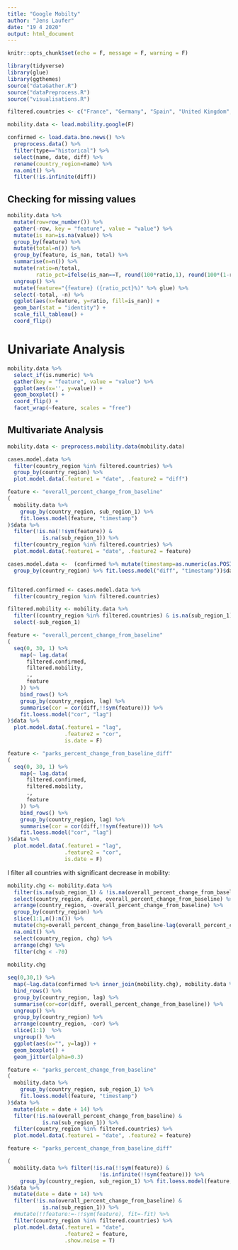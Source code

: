 ```yaml
---
title: "Google Mobilty"
author: "Jens Laufer"
date: "19 4 2020"
output: html_document
---
```


```r
knitr::opts_chunk$set(echo = F, message = F, warning = F)
```

```r
library(tidyverse)
library(glue)
library(ggthemes)
source("dataGather.R")
source("dataPreprocess.R")
source("visualisations.R")
```

```r
filtered.countries <- c("France", "Germany", "Spain", "United Kingdom", "Italy", "United States")
```


```r
mobility.data <- load.mobility.google(F) 
```


```r
confirmed <- load.data.bno.news() %>% 
  preprocess.data() %>% 
  filter(type=="historical") %>% 
  select(name, date, diff) %>% 
  rename(country_region=name) %>% 
  na.omit() %>% 
  filter(!is.infinite(diff))
```






## Checking for missing values 



```r
mobility.data %>% 
  mutate(row=row_number()) %>% 
  gather(-row, key = "feature", value = "value") %>% 
  mutate(is_nan=is.na(value)) %>% 
  group_by(feature) %>% 
  mutate(total=n()) %>% 
  group_by(feature, is_nan, total) %>% 
  summarise(n=n()) %>%
  mutate(ratio=n/total, 
         ratio_pct=ifelse(is_nan==T, round(100*ratio,1), round(100*(1-ratio),1))) %>% 
  ungroup() %>%
  mutate(feature="{feature} ({ratio_pct}%)" %>% glue) %>% 
  select(-total, -n) %>% 
  ggplot(aes(x=feature, y=ratio, fill=is_nan)) +
  geom_bar(stat = "identity") +
  scale_fill_tableau() +
  coord_flip()

```




# Univariate Analysis



```r
mobility.data %>% 
  select_if(is.numeric) %>% 
  gather(key = "feature", value = "value") %>% 
  ggplot(aes(x='', y=value)) +
  geom_boxplot() +
  coord_flip() +
  facet_wrap(~feature, scales = "free") 
```



## Multivariate Analysis

```r
mobility.data <- preprocess.mobility.data(mobility.data)
```


```r
cases.model.data %>%
  filter(country_region %in% filtered.countries) %>%
  group_by(country_region) %>%
  plot.model.data(.feature1 = "date", .feature2 = "diff")
```


```r
feature <- "overall_percent_change_from_baseline"
(
  mobility.data %>%
    group_by(country_region, sub_region_1) %>%
    fit.loess.model(feature, "timestamp")
)$data %>%
  filter(!is.na(!!sym(feature)) &
           is.na(sub_region_1)) %>%
  filter(country_region %in% filtered.countries) %>%
  plot.model.data(.feature1 = "date", .feature2 = feature)
```





```r
cases.model.data <-  (confirmed %>% mutate(timestamp=as.numeric(as.POSIXct(date))) %>% 
  group_by(country_region) %>% fit.loess.model("diff", "timestamp"))$data


filtered.confirmed <- cases.model.data %>% 
  filter(country_region %in% filtered.countries) 

filtered.mobility <- mobility.data %>% 
  filter((country_region %in% filtered.countries) & is.na(sub_region_1)) %>% 
  select(-sub_region_1) 
```


```r
feature <- "overall_percent_change_from_baseline"
(
  seq(0, 30, 1) %>%
    map(~ lag.data(
      filtered.confirmed,
      filtered.mobility,
      .,
      feature
    )) %>%
    bind_rows() %>%
    group_by(country_region, lag) %>%
    summarise(cor = cor(diff,!!sym(feature))) %>%
    fit.loess.model("cor", "lag")
)$data %>%
  plot.model.data(.feature1 = "lag",
                  .feature2 = "cor",
                  is.date = F)
```
```r
feature <- "parks_percent_change_from_baseline_diff"
(
  seq(0, 30, 1) %>%
    map(~ lag.data(
      filtered.confirmed,
      filtered.mobility,
      .,
      feature
    )) %>%
    bind_rows() %>%
    group_by(country_region, lag) %>%
    summarise(cor = cor(diff,!!sym(feature))) %>%
    fit.loess.model("cor", "lag")
)$data %>%
  plot.model.data(.feature1 = "lag",
                  .feature2 = "cor",
                  is.date = F)
```





I filter all countries with significant decrease in mobility:

```r
mobility.chg <- mobility.data %>% 
  filter(is.na(sub_region_1) & !is.na(overall_percent_change_from_baseline)) %>% 
  select(country_region, date, overall_percent_change_from_baseline) %>% 
  arrange(country_region, -overall_percent_change_from_baseline) %>% 
  group_by(country_region) %>% 
  slice(1:1,n():n()) %>% 
  mutate(chg=overall_percent_change_from_baseline-lag(overall_percent_change_from_baseline)) %>% 
  na.omit() %>% 
  select(country_region, chg) %>% 
  arrange(chg) %>% 
  filter(chg < -70)
  
mobility.chg
```



```r
seq(0,30,1) %>% 
  map(~lag.data(confirmed %>% inner_join(mobility.chg), mobility.data %>% inner_join(mobility.chg), ., "overall_percent_change_from_baseline")) %>% 
  bind_rows() %>% 
  group_by(country_region, lag) %>% 
  summarise(cor=cor(diff, overall_percent_change_from_baseline)) %>% 
  ungroup() %>% 
  group_by(country_region) %>% 
  arrange(country_region, -cor) %>% 
  slice(1:1)  %>% 
  ungroup() %>% 
  ggplot(aes(x="", y=lag)) +
  geom_boxplot() +
  geom_jitter(alpha=0.3)
```




```r
feature <- "parks_percent_change_from_baseline"
(
  mobility.data %>%
    group_by(country_region, sub_region_1) %>%
    fit.loess.model(feature, "timestamp")
)$data %>%
  mutate(date = date + 14) %>%
  filter(!is.na(overall_percent_change_from_baseline) &
           is.na(sub_region_1)) %>%
  filter(country_region %in% filtered.countries) %>%
  plot.model.data(.feature1 = "date", .feature2 = feature)
```


```r
feature <- "parks_percent_change_from_baseline_diff"

(
  mobility.data %>% filter(!is.na(!!sym(feature)) &
                             !is.infinite(!!sym(feature))) %>%
    group_by(country_region, sub_region_1) %>% fit.loess.model(feature, "timestamp")
)$data %>%
  mutate(date = date + 14) %>%
  filter(!is.na(overall_percent_change_from_baseline) &
           is.na(sub_region_1)) %>%
  #mutate(!!feature:=-!!sym(feature), fit=-fit) %>%
  filter(country_region %in% filtered.countries) %>%
  plot.model.data(.feature1 = "date",
                  .feature2 = feature,
                  .show.noise = T)
```



